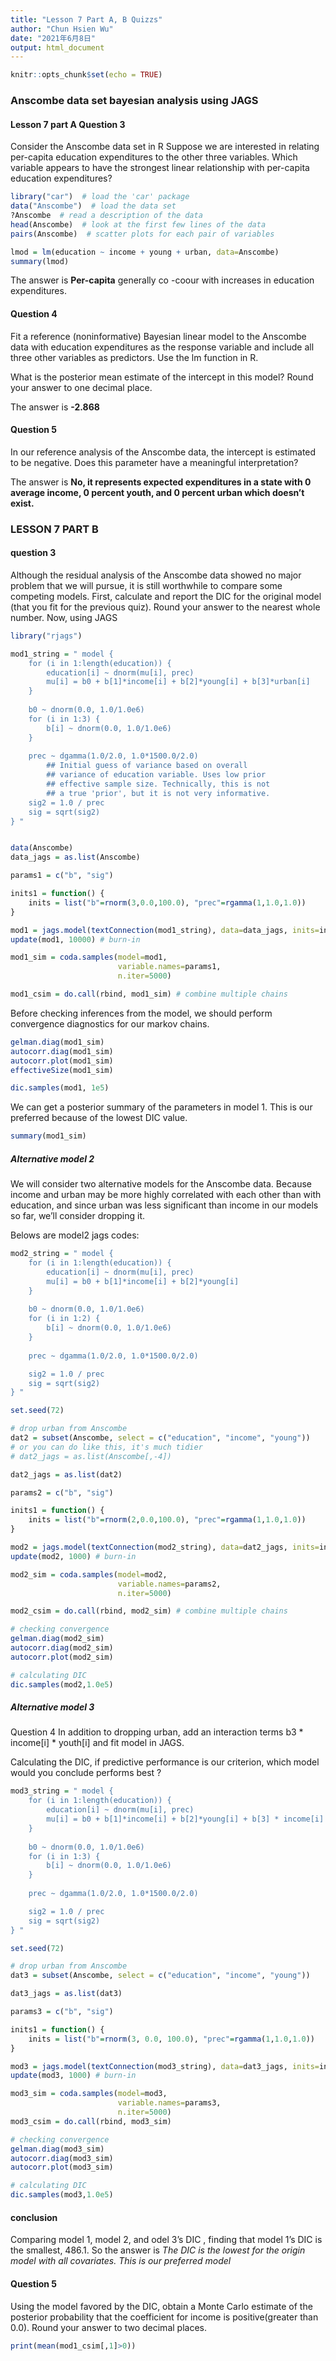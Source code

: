 ```yaml
---
title: "Lesson 7 Part A, B Quizzs"
author: "Chun Hsien Wu"
date: "2021年6月8日"
output: html_document
---
```


```r
knitr::opts_chunk$set(echo = TRUE)
```

### Anscombe data set bayesian analysis using JAGS

#### Lesson 7 part A Question 3 
Consider the Anscombe data set in R
Suppose we are interested in relating per-capita education expenditures to the other three variables. Which variable appears to have the strongest linear relationship with per-capita education expenditures?

```r
library("car")  # load the 'car' package
data("Anscombe")  # load the data set
?Anscombe  # read a description of the data
head(Anscombe)  # look at the first few lines of the data
pairs(Anscombe)  # scatter plots for each pair of variables
```

```r
lmod = lm(education ~ income + young + urban, data=Anscombe)
summary(lmod)
```
The answer is **Per-capita** generally co -coour with increases in education expenditures.

#### Question 4
Fit a reference (noninformative) Bayesian linear model to the Anscombe data with education expenditures as the response variable and include all three other variables as predictors. Use the lm function in R.

What is the posterior mean estimate of the intercept in this model? Round your answer to one decimal place.

The answer is **-2.868**

#### Question 5
In our reference analysis of the Anscombe data, the intercept is estimated to be negative. Does this parameter have a meaningful interpretation?
 
 The answer is **No, it represents expected expenditures in a state with 0 average income, 0 percent youth, and 0 percent urban which doesn't exist. **
 
### LESSON 7 PART B
#### question 3
Although the residual analysis of the Anscombe data showed no major problem that we will pursue, it is still worthwhile to compare some competing models. First, calculate and report the DIC for the original model (that you fit for the previous quiz). Round your answer to the nearest whole number.
Now, using JAGS
```r
library("rjags")

mod1_string = " model {
    for (i in 1:length(education)) {
        education[i] ~ dnorm(mu[i], prec)
        mu[i] = b0 + b[1]*income[i] + b[2]*young[i] + b[3]*urban[i]
    }
    
    b0 ~ dnorm(0.0, 1.0/1.0e6)
    for (i in 1:3) {
        b[i] ~ dnorm(0.0, 1.0/1.0e6)
    }
    
    prec ~ dgamma(1.0/2.0, 1.0*1500.0/2.0)
    	## Initial guess of variance based on overall
    	## variance of education variable. Uses low prior
    	## effective sample size. Technically, this is not
    	## a true 'prior', but it is not very informative.
    sig2 = 1.0 / prec
    sig = sqrt(sig2)
} "


data(Anscombe)
data_jags = as.list(Anscombe)

params1 = c("b", "sig")

inits1 = function() {
    inits = list("b"=rnorm(3,0.0,100.0), "prec"=rgamma(1,1.0,1.0))
}

mod1 = jags.model(textConnection(mod1_string), data=data_jags, inits=inits1, n.chains=3)
update(mod1, 10000) # burn-in

mod1_sim = coda.samples(model=mod1,
                        variable.names=params1,
                        n.iter=5000)

mod1_csim = do.call(rbind, mod1_sim) # combine multiple chains
```

Before checking inferences from the model, we should perform convergence diagnostics for our markov chains.

```r
gelman.diag(mod1_sim)
autocorr.diag(mod1_sim)
autocorr.plot(mod1_sim)
effectiveSize(mod1_sim)
```
```r
dic.samples(mod1, 1e5)
```
We can get a posterior summary of the parameters in model 1. This is our preferred because of the lowest DIC value.
```r
summary(mod1_sim)
```

##### Alternative model 2
We will consider two alternative models for the Anscombe data. Because income and urban may be more highly correlated with each other than with education, and since urban was less significant than income in our models so far, we'll consider dropping it.

Belows are model2 jags codes:
```r
mod2_string = " model {
    for (i in 1:length(education)) {
        education[i] ~ dnorm(mu[i], prec)
        mu[i] = b0 + b[1]*income[i] + b[2]*young[i] 
    }
    
    b0 ~ dnorm(0.0, 1.0/1.0e6)
    for (i in 1:2) {
        b[i] ~ dnorm(0.0, 1.0/1.0e6)
    }
    
    prec ~ dgamma(1.0/2.0, 1.0*1500.0/2.0)

    sig2 = 1.0 / prec
    sig = sqrt(sig2)
} "

set.seed(72)

# drop urban from Anscombe
dat2 = subset(Anscombe, select = c("education", "income", "young"))
# or you can do like this, it's much tidier
# dat2_jags = as.list(Anscombe[,-4])

dat2_jags = as.list(dat2)

params2 = c("b", "sig")

inits1 = function() {
    inits = list("b"=rnorm(2,0.0,100.0), "prec"=rgamma(1,1.0,1.0))
}

mod2 = jags.model(textConnection(mod2_string), data=dat2_jags, inits=inits1, n.chains=3)
update(mod2, 1000) # burn-in

mod2_sim = coda.samples(model=mod2,
                        variable.names=params2,
                        n.iter=5000)

mod2_csim = do.call(rbind, mod2_sim) # combine multiple chains

# checking convergence
gelman.diag(mod2_sim)
autocorr.diag(mod2_sim)
autocorr.plot(mod2_sim)

# calculating DIC
dic.samples(mod2,1.0e5)
```
##### Alternative model 3
Question 4
In addition to dropping urban, add an interaction terms b3 * income[i] * youth[i] and fit model in JAGS.

Calculating the DIC, if predictive performance is our criterion, which model would you conclude performs best ?

```r
mod3_string = " model {
    for (i in 1:length(education)) {
        education[i] ~ dnorm(mu[i], prec)
        mu[i] = b0 + b[1]*income[i] + b[2]*young[i] + b[3] * income[i] * young[i]
    }
    
    b0 ~ dnorm(0.0, 1.0/1.0e6)
    for (i in 1:3) {
        b[i] ~ dnorm(0.0, 1.0/1.0e6)
    }
    
    prec ~ dgamma(1.0/2.0, 1.0*1500.0/2.0)

    sig2 = 1.0 / prec
    sig = sqrt(sig2)
} "

set.seed(72)

# drop urban from Anscombe
dat3 = subset(Anscombe, select = c("education", "income", "young"))

dat3_jags = as.list(dat3)

params3 = c("b", "sig")

inits1 = function() {
    inits = list("b"=rnorm(3, 0.0, 100.0), "prec"=rgamma(1,1.0,1.0))
}

mod3 = jags.model(textConnection(mod3_string), data=dat3_jags, inits=inits1, n.chains=3)
update(mod3, 1000) # burn-in
```

```r
mod3_sim = coda.samples(model=mod3,
                        variable.names=params3,
                        n.iter=5000)
mod3_csim = do.call(rbind, mod3_sim)
```




```r
# checking convergence
gelman.diag(mod3_sim)
autocorr.diag(mod3_sim)
autocorr.plot(mod3_sim)

# calculating DIC
dic.samples(mod3,1.0e5)
```
#### conclusion
Comparing model 1, model 2, and odel 3's DIC
, finding that model 1's DIC is the smallest, 486.1. So the answer is 
*The DIC is the lowest for the origin model with all covariates. This is our preferred model*

#### Question 5
Using the model favored by the DIC, obtain  a Monte Carlo estimate of the posterior probability that the coefficient for income is positive(greater than 0.0). Round your answer to two decimal places.



```r
print(mean(mod1_csim[,1]>0))
```

